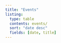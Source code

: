 ```yaml
---
title: "Events"
listing:
  type: table
  contents: events/
  sort: "date desc"
  fields: [date, title]
---
```


